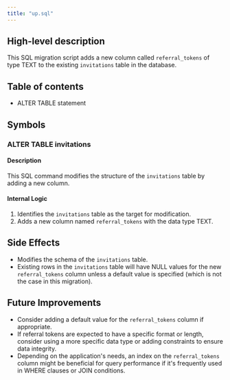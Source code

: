 ```yaml
---
title: "up.sql"
---
```


## High-level description
This SQL migration script adds a new column called `referral_tokens` of type TEXT to the existing `invitations` table in the database.

## Table of contents
- ALTER TABLE statement

## Symbols

### ALTER TABLE invitations
#### Description
This SQL command modifies the structure of the `invitations` table by adding a new column.

#### Internal Logic
1. Identifies the `invitations` table as the target for modification.
2. Adds a new column named `referral_tokens` with the data type TEXT.

## Side Effects
- Modifies the schema of the `invitations` table.
- Existing rows in the `invitations` table will have NULL values for the new `referral_tokens` column unless a default value is specified (which is not the case in this migration).

## Future Improvements
- Consider adding a default value for the `referral_tokens` column if appropriate.
- If referral tokens are expected to have a specific format or length, consider using a more specific data type or adding constraints to ensure data integrity.
- Depending on the application's needs, an index on the `referral_tokens` column might be beneficial for query performance if it's frequently used in WHERE clauses or JOIN conditions.